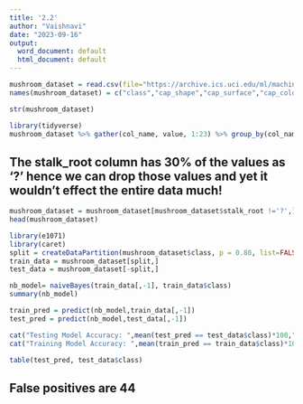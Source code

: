 ---
title: '2.2'
author: "Vaishnavi"
date: "2023-09-16"
output:
  word_document: default
  html_document: default
---

```{r}
mushroom_dataset = read.csv(file="https://archive.ics.uci.edu/ml/machine-learning-databases/mushroom/agaricus-lepiota.data")
names(mushroom_dataset) = c("class","cap_shape","cap_surface","cap_color","bruises","odor","gill_attachment","gill_spacing","gill_size","gill_color","stalk_shape","stalk_root","stalk_surface_above_ring","stalk_surface_below_ring","stalk_color_above_ring","stalk_color_below_ring","veil_type","veil_color","ring_number","ring_type","spore_print_color","population","habitat")
```


```{r}
str(mushroom_dataset)
```


```{r}
library(tidyverse)
mushroom_dataset %>% gather(col_name, value, 1:23) %>% group_by(col_name)%>%tally(value == '?')
```



## The stalk_root column has 30% of the values as '?' hence we can drop those values and yet it wouldn't effect the entire data much!

```{r}
mushroom_dataset = mushroom_dataset[mushroom_dataset$stalk_root !='?',]
head(mushroom_dataset)
```


```{r}
library(e1071)
library(caret)
split = createDataPartition(mushroom_dataset$class, p = 0.80, list=FALSE)
train_data = mushroom_dataset[split,]
test_data = mushroom_dataset[-split,]
```


```{r}
nb_model= naiveBayes(train_data[,-1], train_data$class)
summary(nb_model)
```


```{r}
train_pred = predict(nb_model,train_data[,-1])
test_pred = predict(nb_model,test_data[,-1])
```


```{r}
cat("Testing Model Accuracy: ",mean(test_pred == test_data$class)*100,"% \n")
cat("Training Model Accuracy: ",mean(train_pred == train_data$class)*100,"%")
```


```{r}
table(test_pred, test_data$class)
```


## False positives are 44
